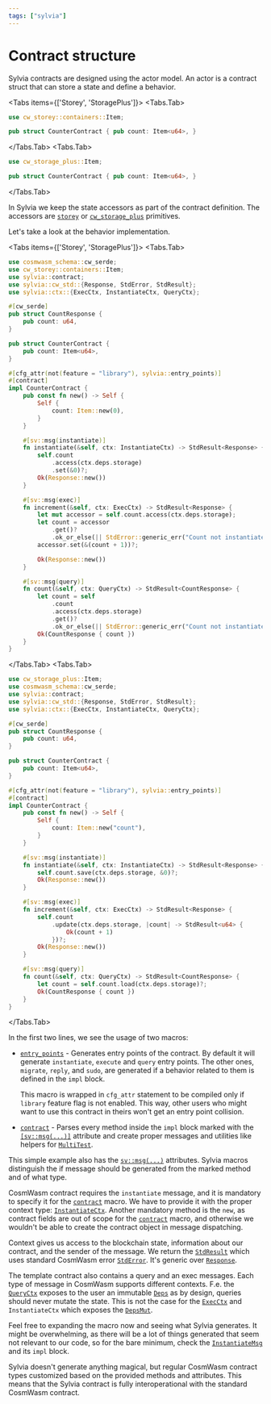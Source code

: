 ```yaml
---
tags: ["sylvia"]
---
```



# Contract structure

Sylvia contracts are designed using the actor model. An actor is a contract struct that can store a
state and define a behavior.

<Tabs items={['Storey', 'StoragePlus']}>
  <Tabs.Tab>

```rust template="sylvia-empty"
use cw_storey::containers::Item;

pub struct CounterContract { pub count: Item<u64>, }
```

  </Tabs.Tab>
  <Tabs.Tab>

```rust template="sylvia-empty"
use cw_storage_plus::Item;

pub struct CounterContract { pub count: Item<u64>, }
```

  </Tabs.Tab>
</Tabs>

In Sylvia we keep the state accessors as part of the contract definition. The accessors are
[`storey`](../../storey) or [`cw_storage_plus`](../../cw-storage-plus) primitives.

Let's take a look at the behavior implementation.

<Tabs items={['Storey', 'StoragePlus']}>
  <Tabs.Tab>

```rust template="sylvia-empty"
use cosmwasm_schema::cw_serde;
use cw_storey::containers::Item;
use sylvia::contract;
use sylvia::cw_std::{Response, StdError, StdResult};
use sylvia::ctx::{ExecCtx, InstantiateCtx, QueryCtx};

#[cw_serde]
pub struct CountResponse {
    pub count: u64,
}

pub struct CounterContract {
    pub count: Item<u64>,
}

#[cfg_attr(not(feature = "library"), sylvia::entry_points)]
#[contract]
impl CounterContract {
    pub const fn new() -> Self {
        Self {
            count: Item::new(0),
        }
    }

    #[sv::msg(instantiate)]
    fn instantiate(&self, ctx: InstantiateCtx) -> StdResult<Response> {
        self.count
            .access(ctx.deps.storage)
            .set(&0)?;
        Ok(Response::new())
    }

    #[sv::msg(exec)]
    fn increment(&self, ctx: ExecCtx) -> StdResult<Response> {
        let mut accessor = self.count.access(ctx.deps.storage);
        let count = accessor
            .get()?
            .ok_or_else(|| StdError::generic_err("Count not instantiated yet"))?;
        accessor.set(&(count + 1))?;

        Ok(Response::new())
    }

    #[sv::msg(query)]
    fn count(&self, ctx: QueryCtx) -> StdResult<CountResponse> {
        let count = self
            .count
            .access(ctx.deps.storage)
            .get()?
            .ok_or_else(|| StdError::generic_err("Count not instantiated yet"))?;
        Ok(CountResponse { count })
    }
}
```

  </Tabs.Tab>
  <Tabs.Tab>

```rust template="sylvia-empty"
use cw_storage_plus::Item;
use cosmwasm_schema::cw_serde;
use sylvia::contract;
use sylvia::cw_std::{Response, StdError, StdResult};
use sylvia::ctx::{ExecCtx, InstantiateCtx, QueryCtx};

#[cw_serde]
pub struct CountResponse {
    pub count: u64,
}

pub struct CounterContract {
    pub count: Item<u64>,
}

#[cfg_attr(not(feature = "library"), sylvia::entry_points)]
#[contract]
impl CounterContract {
    pub const fn new() -> Self {
        Self {
            count: Item::new("count"),
        }
    }

    #[sv::msg(instantiate)]
    fn instantiate(&self, ctx: InstantiateCtx) -> StdResult<Response> {
        self.count.save(ctx.deps.storage, &0)?;
        Ok(Response::new())
    }

    #[sv::msg(exec)]
    fn increment(&self, ctx: ExecCtx) -> StdResult<Response> {
        self.count
            .update(ctx.deps.storage, |count| -> StdResult<u64> {
                Ok(count + 1)
            })?;
        Ok(Response::new())
    }

    #[sv::msg(query)]
    fn count(&self, ctx: QueryCtx) -> StdResult<CountResponse> {
        let count = self.count.load(ctx.deps.storage)?;
        Ok(CountResponse { count })
    }
}
```

  </Tabs.Tab>
</Tabs>

In the first two lines, we see the usage of two macros:

- [`entry_points`](../macros/entry-points) - Generates entry points of the contract. By default it
  will generate `instantiate`, `execute` and `query` entry points. The other ones, `migrate`,
  `reply`, and `sudo`, are generated if a behavior related to them is defined in the `impl` block.

  This macro is wrapped in `cfg_attr` statement to be compiled only if `library` feature flag is not
  enabled. This way, other users who might want to use this contract in theirs won't get an entry
  point collision.

- [`contract`](../macros/contract) - Parses every method inside the `impl` block marked with the
  [`[sv::msg(...)]`](../macros/attributes/msg) attribute and create proper messages and utilities
  like helpers for [`MultiTest`](../../cw-multi-test).

This simple example also has the [`sv::msg(...)`](../macros/attributes/msg) attributes. Sylvia
macros distinguish the if message should be generated from the marked method and of what type.

CosmWasm contract requires the `instantiate` message, and it is mandatory to specify it for the
[`contract`](../macros/contract) macro. We have to provide it with the proper context type:
[`InstantiateCtx`](https://docs.rs/sylvia/latest/sylvia/types/struct.InstantiateCtx.html). Another
mandatory method is the `new`, as contract fields are out of scope for the
[`contract`](../macros/contract) macro, and otherwise we wouldn't be able to create the contract
object in message dispatching.

Context gives us access to the blockchain state, information about our contract, and the sender of
the message. We return the
[`StdResult`](https://docs.rs/cosmwasm-std/latest/cosmwasm_std/type.StdResult.html) which uses
standard CosmWasm error
[`StdError`](https://docs.rs/cosmwasm-std/latest/cosmwasm_std/enum.StdError.html). It's generic over
[`Response`](https://docs.rs/cosmwasm-std/latest/cosmwasm_std/struct.Response.html).

The template contract also contains a query and an exec messages. Each type of message in CosmWasm
supports different contexts. F.e. the [`QueryCtx`](../types/context) exposes to the user an
immutable [`Deps`](https://docs.rs/cosmwasm-std/latest/cosmwasm_std/struct.Deps.html) as by design,
queries should never mutate the state. This is not the case for the [`ExecCtx`](../types/context)
and `InstantiateCtx` which exposes the
[`DepsMut`](https://docs.rs/cosmwasm-std/latest/cosmwasm_std/struct.DepsMut.html).

Feel free to expanding the macro now and seeing what Sylvia generates. It might be overwhelming, as
there will be a lot of things generated that seem not relevant to our code, so for the bare minimum,
check the [`InstantiateMsg`](../macros/generated-types/message-types#contract-messages) and its
`impl` block.

Sylvia doesn't generate anything magical, but regular CosmWasm contract types customized based on
the provided methods and attributes. This means that the Sylvia contract is fully interoperational
with the standard CosmWasm contract.
